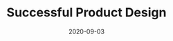 ---
title: Successful Product Design
description: A short reflection on user experience and design.
date: 2020-09-03
readingTime: 1
---